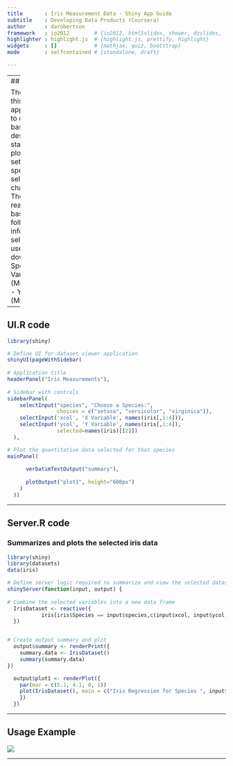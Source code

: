 ```yaml
---
title       : Iris Measurement Data - Shiny App Guide
subtitle    : Developing Data Products (Coursera)
author      : darobertson
framework   : io2012        # {io2012, html5slides, shower, dzslides, ...}
highlighter : highlight.js  # {highlight.js, prettify, highlight}
widgets     : []            # {mathjax, quiz, bootstrap}
mode        : selfcontained # {standalone, draft}

---
```

---
## Introduction

The purpose of this shiny application is to calculate basic descriptive statistics and plot the data set for that species' selected characteristics. The analysis is reactive and based on the following information selected by the user via drop-down boxes:
 - Species
 - X Variable (Measurement)
 - Y Variable (Measurement)


---

## UI.R code

```r
library(shiny)

# Define UI for dataset viewer application
shinyUI(pageWithSidebar(
  
# Application title
headerPanel("Iris Measurements"),
  
# Sidebar with controls
sidebarPanel(
    selectInput("species", "Choose a Species:", 
                choices = c("setosa", "versicolor", "virginica")),
    selectInput('xcol', 'X Variable', names(iris[,1:4])),
    selectInput('ycol', 'Y Variable', names(iris[,1:4]),
                selected=names(iris)[[2]])
  ),    

# Plot the quantitative data selected for that species
mainPanel(
      
      verbatimTextOutput("summary"),
      
      plotOutput("plot1", height="600px")
    )
  ))
```

---

## Server.R code 
### Summarizes and plots the selected iris data

```r
library(shiny)
library(datasets)
data(iris)

# Define server logic required to summarize and view the selected dataset
shinyServer(function(input, output) {
  
# Combine the selected variables into a new data frame
  IrisDataset <- reactive({
           iris[iris$Species == input$species,c(input$xcol, input$ycol)]
  })


# Create output summary and plot
  output$summary <- renderPrint({
    summary.data <- IrisDataset()
    summary(summary.data)
})

  output$plot1 <- renderPlot({
    par(mar = c(5.1, 4.1, 0, 1))
    plot(IrisDataset(), main = c("Iris Regression for Species ", input$species))
    })
  })
```
---


## Usage Example

<img src="https://github.com/darobertson/ShinyDevelopment/blob/master/Slidify%20Guide/figures/Screenshot.png" border="0" style="border:none;max-width:100%;" />
</a>

---